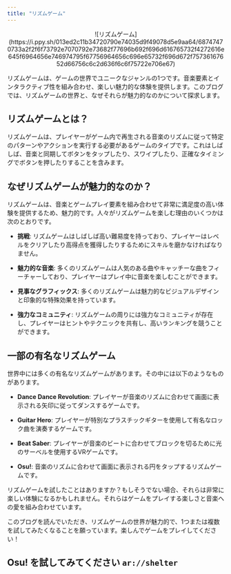 ```yaml
---
title: "リズムゲーム"
---
```


<div align="center">
![リズムゲーム](https://i.ppy.sh/013ed2c11b34720790e74035d9f49078d5e9aa64/68747470733a2f2f6f73792e7070792e73682f77696b692f696d616765732f4272616e645f6964656e746974795f67756964656c696e65732f696d672f75736167652d66756c6c2d636f6c6f75722e706e67)
</div>

リズムゲームは、ゲームの世界でユニークなジャンルの1つです。音楽要素とインタラクティブ性を組み合わせ、楽しい魅力的な体験を提供します。このブログでは、リズムゲームの世界と、なぜそれらが魅力的なのかについて探求します。

## リズムゲームとは？

リズムゲームは、プレイヤーがゲーム内で再生される音楽のリズムに従って特定のパターンやアクションを実行する必要があるゲームのタイプです。これはしばしば、音楽と同期してボタンをタップしたり、スワイプしたり、正確なタイミングでボタンを押したりすることを含みます。

## なぜリズムゲームが魅力的なのか？

リズムゲームは、音楽とゲームプレイ要素を組み合わせて非常に満足度の高い体験を提供するため、魅力的です。人々がリズムゲームを楽しむ理由のいくつかは次のとおりです。

- **挑戦**: リズムゲームはしばしば高い難易度を持っており、プレイヤーはレベルをクリアしたり高得点を獲得したりするためにスキルを磨かなければなりません。

- **魅力的な音楽**: 多くのリズムゲームは人気のある曲やキャッチーな曲をフィーチャーしており、プレイヤーはプレイ中に音楽を楽しむことができます。

- **見事なグラフィックス**: 多くのリズムゲームは魅力的なビジュアルデザインと印象的な特殊効果を持っています。

- **強力なコミュニティ**: リズムゲームの周りには強力なコミュニティが存在し、プレイヤーはヒントやテクニックを共有し、高いランキングを競うことができます。

## 一部の有名なリズムゲーム

世界中には多くの有名なリズムゲームがあります。その中には以下のようなものがあります。

- **Dance Dance Revolution**: プレイヤーが音楽のリズムに合わせて画面に表示される矢印に従ってダンスするゲームです。

- **Guitar Hero**: プレイヤーが特別なプラスチックギターを使用して有名なロック曲を演奏するゲームです。

- **Beat Saber**: プレイヤーが音楽のビートに合わせてブロックを切るために光のサーベルを使用するVRゲームです。

- **Osu!**: 音楽のリズムに合わせて画面に表示される円をタップするリズムゲームです。

リズムゲームを試したことはありますか？もしそうでない場合、それらは非常に楽しい体験になるかもしれません。それらはゲームをプレイする楽しさと音楽への愛を組み合わせています。

このブログを読んでいただき、リズムゲームの世界が魅力的で、1つまたは複数を試してみたくなることを願っています。楽しんでゲームをプレイしてください！

## Osu! を試してみてください `ar://shelter`